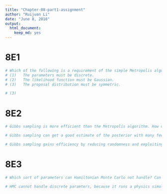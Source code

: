 ```yaml
---
title: "Chapter-08-part1-assignment"
author: "Ruijuan Li"
date: "June 8, 2016"
output: 
  html_document: 
    keep_md: yes
---
```


# 8E1
```r
# Which of the following is a requirement of the simple Metropolis algorithm?
# (1)	The parameters must be discrete.
# (2)	The likelihood function must be Gaussian.
# (3)	The proposal distribution must be symmetric.

# (3)
```

# 8E2
```r
# Gibbs sampling is more efficient than the Metropolis algorithm. How does it achieve this extra efficiency? Are there any limitations to the Gibbs sampling strategy? 

# Gibbs sampling can get a good estimate of the posterior with many fewer sampling using adaptive proposals, in which the distribution of proposed parameter values adjust itself intelligently, depending upon the parameter values at the moment. How Gibbs sampling computes adaptive proposals depends upon using conjugate pairs (pariticular combination of prior distributions and likelihoods), but some conjugate prior can be silly, also as models becomes more complex and the parameters increase, Gibbs sampling becomes shockingly inefficient. 

# Gibbs sampling gains efficiency by reducing randomness and exploiting knowledge of the target distribution. 
```

# 8E3 
```r
# Which sort of parameters can Hamiltonian Monte Carlo not handle? Can you explain why? 

# HMC cannot handle discrete paramters, because it runs a physics simulation, which requires vector of parameters giving positions of a little frctionless particle.  
```






